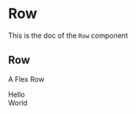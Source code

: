 <!--- Row.stories.mdx --->


<Meta
  title="Design System/Molecules/Row"
  component={Row}
/>

# Row

This is the doc of the `Row` component

## Row

A Flex Row

<Canvas>
  <Story name="base">
    <Row>
      <div>Hello</div>
      <div>World</div>
    </Row>
  </Story>
</Canvas>

